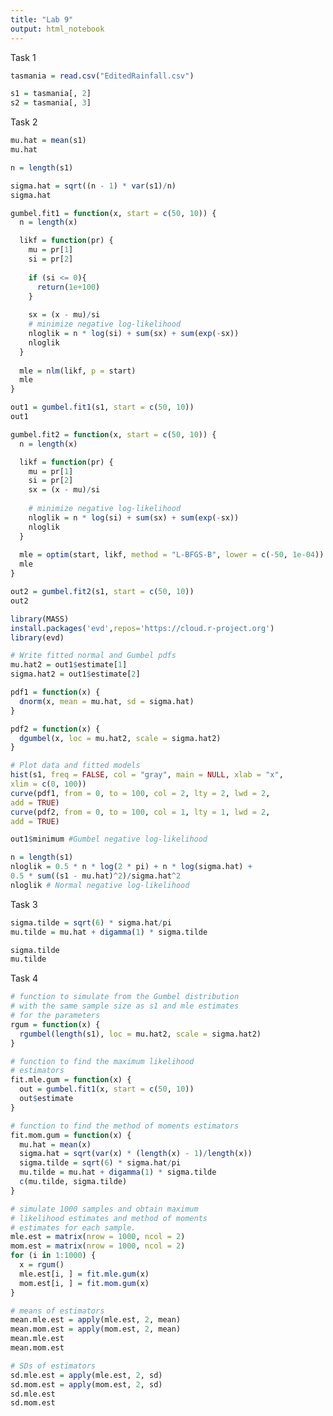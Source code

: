 ```yaml
---
title: "Lab 9"
output: html_notebook
---
```


Task 1

```r
tasmania = read.csv("EditedRainfall.csv")
```

```r
s1 = tasmania[, 2] 
s2 = tasmania[, 3]
```

Task 2

```r
mu.hat = mean(s1)
mu.hat

n = length(s1)

sigma.hat = sqrt((n - 1) * var(s1)/n)
sigma.hat
```

```r
gumbel.fit1 = function(x, start = c(50, 10)) {
  n = length(x)

  likf = function(pr) {
    mu = pr[1]
    si = pr[2]
  
    if (si <= 0){
      return(1e+100)
    }
  
    sx = (x - mu)/si
    # minimize negative log-likelihood
    nloglik = n * log(si) + sum(sx) + sum(exp(-sx))
    nloglik
  }
  
  mle = nlm(likf, p = start)
  mle
}
```

```r
out1 = gumbel.fit1(s1, start = c(50, 10))
out1
```

```r
gumbel.fit2 = function(x, start = c(50, 10)) {
  n = length(x)

  likf = function(pr) {
    mu = pr[1]
    si = pr[2]
    sx = (x - mu)/si
    
    # minimize negative log-likelihood
    nloglik = n * log(si) + sum(sx) + sum(exp(-sx))
    nloglik
  }
  
  mle = optim(start, likf, method = "L-BFGS-B", lower = c(-50, 1e-04))
  mle
}
```

```r
out2 = gumbel.fit2(s1, start = c(50, 10))
out2
```

```r
library(MASS)
install.packages('evd',repos='https://cloud.r-project.org')
library(evd)
```

```r

# Write fitted normal and Gumbel pdfs
mu.hat2 = out1$estimate[1]
sigma.hat2 = out1$estimate[2]

pdf1 = function(x) {
  dnorm(x, mean = mu.hat, sd = sigma.hat)
}

pdf2 = function(x) {
  dgumbel(x, loc = mu.hat2, scale = sigma.hat2)
}

```

```r
# Plot data and fitted models
hist(s1, freq = FALSE, col = "gray", main = NULL, xlab = "x",
xlim = c(0, 100))
curve(pdf1, from = 0, to = 100, col = 2, lty = 2, lwd = 2,
add = TRUE)
curve(pdf2, from = 0, to = 100, col = 1, lty = 1, lwd = 2,
add = TRUE)
```

```r
out1$minimum #Gumbel negative log-likelihood
```

```r
n = length(s1)
nloglik = 0.5 * n * log(2 * pi) + n * log(sigma.hat) +
0.5 * sum((s1 - mu.hat)^2)/sigma.hat^2
nloglik # Normal negative log-likelihood
```

Task 3

```r
sigma.tilde = sqrt(6) * sigma.hat/pi
mu.tilde = mu.hat + digamma(1) * sigma.tilde

sigma.tilde
mu.tilde
```

Task 4

```r
# function to simulate from the Gumbel distribution
# with the same sample size as s1 and mle estimates
# for the parameters
rgum = function(x) {
  rgumbel(length(s1), loc = mu.hat2, scale = sigma.hat2)
}

# function to find the maximum likelihood
# estimators
fit.mle.gum = function(x) {
  out = gumbel.fit1(x, start = c(50, 10))
  out$estimate
}

# function to find the method of moments estimators
fit.mom.gum = function(x) {
  mu.hat = mean(x)
  sigma.hat = sqrt(var(x) * (length(x) - 1)/length(x))
  sigma.tilde = sqrt(6) * sigma.hat/pi
  mu.tilde = mu.hat + digamma(1) * sigma.tilde
  c(mu.tilde, sigma.tilde)
}

# simulate 1000 samples and obtain maximum
# likelihood estimates and method of moments
# estimates for each sample.
mle.est = matrix(nrow = 1000, ncol = 2)
mom.est = matrix(nrow = 1000, ncol = 2)
for (i in 1:1000) {
  x = rgum()
  mle.est[i, ] = fit.mle.gum(x)
  mom.est[i, ] = fit.mom.gum(x)
}

# means of estimators
mean.mle.est = apply(mle.est, 2, mean)
mean.mom.est = apply(mom.est, 2, mean)
mean.mle.est
mean.mom.est

# SDs of estimators
sd.mle.est = apply(mle.est, 2, sd)
sd.mom.est = apply(mom.est, 2, sd)
sd.mle.est
sd.mom.est
```
